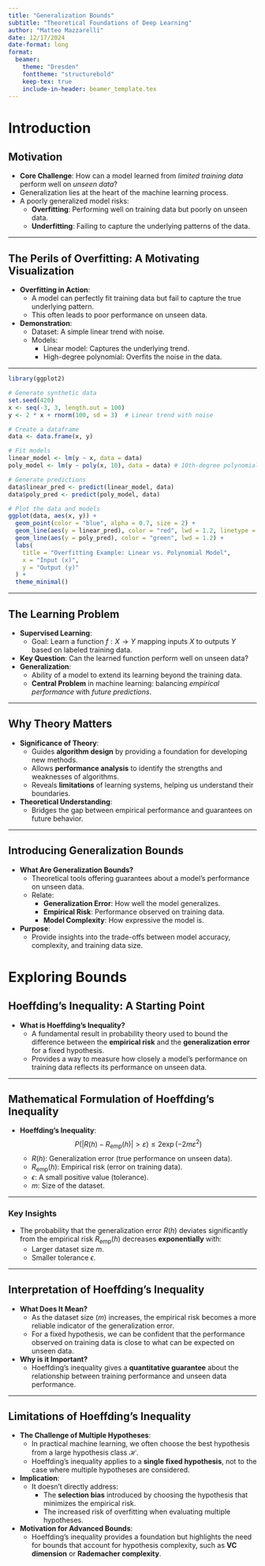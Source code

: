 ```yaml
---
title: "Generalization Bounds"
subtitle: "Theoretical Foundations of Deep Learning"
author: "Matteo Mazzarelli"
date: 12/17/2024
date-format: long
format: 
  beamer:
    theme: "Dresden"
    fonttheme: "structurebold"
    keep-tex: true
    include-in-header: beamer_template.tex
---
```


# Introduction

## Motivation
- **Core Challenge**: How can a model learned from *limited training data* perform well on *unseen data*?
- Generalization lies at the heart of the machine learning process.
- A poorly generalized model risks:
  - **Overfitting**: Performing well on training data but poorly on unseen data.
  - **Underfitting**: Failing to capture the underlying patterns of the data.

---

## The Perils of Overfitting: A Motivating Visualization
- **Overfitting in Action**:
  - A model can perfectly fit training data but fail to capture the true underlying pattern.
  - This often leads to poor performance on unseen data.
- **Demonstration**:
  - Dataset: A simple linear trend with noise.
  - Models:
    - Linear model: Captures the underlying trend.
    - High-degree polynomial: Overfits the noise in the data.

---

```r
library(ggplot2)

# Generate synthetic data
set.seed(420)
x <- seq(-3, 3, length.out = 100)
y <- 2 * x + rnorm(100, sd = 3)  # Linear trend with noise

# Create a dataframe
data <- data.frame(x, y)

# Fit models
linear_model <- lm(y ~ x, data = data)
poly_model <- lm(y ~ poly(x, 10), data = data) # 10th-degree polynomial

# Generate predictions
data$linear_pred <- predict(linear_model, data)
data$poly_pred <- predict(poly_model, data)

# Plot the data and models
ggplot(data, aes(x, y)) +
  geom_point(color = "blue", alpha = 0.7, size = 2) +
  geom_line(aes(y = linear_pred), color = "red", lwd = 1.2, linetype = "dashed") +
  geom_line(aes(y = poly_pred), color = "green", lwd = 1.2) +
  labs(
    title = "Overfitting Example: Linear vs. Polynomial Model",
    x = "Input (x)",
    y = "Output (y)"
  ) +
  theme_minimal()
```

---

## The Learning Problem
- **Supervised Learning**: 
  - Goal: Learn a function $f: X \to Y$ mapping inputs $X$ to outputs $Y$ based on labeled training data.
- **Key Question**: Can the learned function perform well on unseen data?
- **Generalization**:
  - Ability of a model to extend its learning beyond the training data.
  - **Central Problem** in machine learning: balancing *empirical performance* with *future predictions*.

---

## Why Theory Matters
- **Significance of Theory**:
  - Guides **algorithm design** by providing a foundation for developing new methods.
  - Allows **performance analysis** to identify the strengths and weaknesses of algorithms.
  - Reveals **limitations** of learning systems, helping us understand their boundaries.
- **Theoretical Understanding**:
  - Bridges the gap between empirical performance and guarantees on future behavior.

---

## Introducing Generalization Bounds
- **What Are Generalization Bounds?**
  - Theoretical tools offering guarantees about a model's performance on unseen data.
  - Relate:
    - **Generalization Error**: How well the model generalizes.
    - **Empirical Risk**: Performance observed on training data.
    - **Model Complexity**: How expressive the model is.
- **Purpose**:
  - Provide insights into the trade-offs between model accuracy, complexity, and training data size.

# Exploring Bounds

## Hoeffding's Inequality: A Starting Point
- **What is Hoeffding's Inequality?**
  - A fundamental result in probability theory used to bound the difference between the **empirical risk** and the **generalization error** for a fixed hypothesis.
  - Provides a way to measure how closely a model's performance on training data reflects its performance on unseen data.

---

## Mathematical Formulation of Hoeffding's Inequality
- **Hoeffding's Inequality**:
  $$
  P(|R(h) - R_{\text{emp}}(h)| > \varepsilon) \leq 2 \exp(-2m\varepsilon^2)
  $$
  - $R(h)$: Generalization error (true performance on unseen data).
  - $R_{\text{emp}}(h)$: Empirical risk (error on training data).
  - $\epsilon$: A small positive value (tolerance).
  - $m$: Size of the dataset.

---

### Key Insights
- The probability that the generalization error $R(h)$ deviates significantly from the empirical risk $R_{\text{emp}}(h)$ decreases **exponentially** with:
  - Larger dataset size $m$.
  - Smaller tolerance $\epsilon$.

---

## Interpretation of Hoeffding's Inequality
- **What Does It Mean?**
  - As the dataset size ($m$) increases, the empirical risk becomes a more reliable indicator of the generalization error.
  - For a fixed hypothesis, we can be confident that the performance observed on training data is close to what can be expected on unseen data.

- **Why is it Important?**
  - Hoeffding's inequality gives a **quantitative guarantee** about the relationship between training performance and unseen data performance.

---

## Limitations of Hoeffding's Inequality
- **The Challenge of Multiple Hypotheses**:
  - In practical machine learning, we often choose the best hypothesis from a large hypothesis class $\mathcal{H}$.
  - Hoeffding's inequality applies to a **single fixed hypothesis**, not to the case where multiple hypotheses are considered.
  
- **Implication**:
  - It doesn’t directly address:
    - The **selection bias** introduced by choosing the hypothesis that minimizes the empirical risk.
    - The increased risk of overfitting when evaluating multiple hypotheses.
  
- **Motivation for Advanced Bounds**:
  - Hoeffding's inequality provides a foundation but highlights the need for bounds that account for hypothesis complexity, such as **VC dimension** or **Rademacher complexity**.